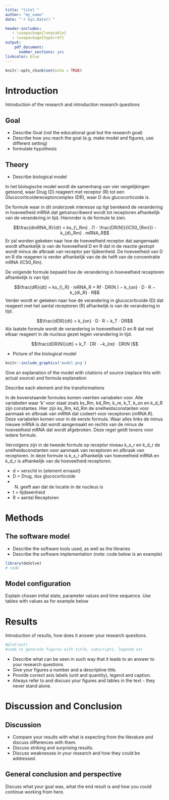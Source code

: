 ```yaml
---
title: "titel "
author: "my_name"
date: "`r Sys.Date()`"

header-includes:
   - \usepackage{longtable}
   - \usepackage{hyperref}
output:
    pdf_document:
      number_sections: yes
linkcolor: blue
---
```



```r
knitr::opts_chunk$set(echo = TRUE)
```

# Introduction
Introduction of the research and introduction research questions

## Goal
  - Describe Goal (not the educational goal but the research goal)
  - Describe how you reach the goal (e.g. make model and figures, use different setting)
  - formulate hypothesis

## Theory

- Describe biological model

In het biologische model wordt de samenhang van vier vergelijkingen getoond, waar Drug (D) reageert
met receptor (R) tot een Glucocorticoidereceptorcomplex (DR), waar D dus glucocorticoide is.

De formule waar in dit onderzoek interesse op ligt berekend de verandering in
hoeveelheid mRNA dat getranscribeerd wordt tot receptoren afhankelijk van
de verandering in tijd. Hieronder is de formule te zien.

$$\frac{dmRNA_R}{dt} = ks_{\_Rm} . (1 - \frac{DR(N)}{IC50_{Rm}}) - k_{d\_Rm} . mRNA_R$$
Er zal worden gekeken naar hoe de hoeveelheid receptor dat aangemaakt wordt afhankelijk is van
de hoeveelheid D en R dat in de reactie gestopt wordt minus de afbraak van receptor per tijdeenheid. De hoeveelheid
van D en R die reageren is verder afhankelijk van de de helft van de concentratie mRNA (IC50_Rm).

De volgende formule bepaald hoe de verandering in hoeveelheid receptoren afhankelijk is van tijd.

$$\frac{dR}{dt} = ks_{\_R} · mRNA_R + Rf · DR(N ) − k_{on} · D · R − k_{d\_R} · R$$
Verder wordt er gekeken naar hoe de verandering in glucocorticoide (D) dat reageert met het  aantal receptoren (R)
afhankelijk is van de verandering in tijd.

$$\frac{dDR}{dt} = k_{on} · D · R − k_T · DR$$
Als laatste formule wordt de verandering in hoeveelheid D en R dat met elkaar reageert in de nucleus gezet tegen
verandering in tijd.

$$\frac{dDR(N)}{dt} = k_T · DR · −k_{re} · DR(N )$$


- Picture of the biological model

```r
knitr::include_graphics('model.png')
```

Give an explanation of the model with citations of source \cite{Soertaert10} (replace this with actual source)
and formula explanation

Describe each element and the transformations

In de bovenstaande formules komen veertien variabelen voor. Alle variabelen
waar 'k' voor staat zoals ks_Rm, kd_Rm, k_re, k_T, k_on en k_d_R zijn constantes. Hier
zijn ks_Rm, kd_Rm de snelheidsconstanten voor aanmaak en afbraak van mRNA dat codeert voor receptoren (mRNA.R). 
Deze variabelen komen voor in de eerste formule. Waar alles links de minus nieuwe mRNA is dat wordt aangemaakt
en rechts van de minus de hoeveelheid mRNA dat wordt afgebroken. Deze regel geldt tevens voor iedere formule.

Vervolgens zijn in de tweede formule op receptor niveau k_s_r en k_d_r de snelheidsconstanten voor aanmaak van receptoren
en afbraak van receptoren. In deze formule is k_s_r afhankelijk van hoeveelheid mRNA en k_d_r is afhankelijk van de hoeveelheid
receptoren.



 - d = verschil in {element ernaast}
 - D = Drug, dus glucocorticoide
 - (N) geeft aan dat de locatie in de nucleus is 
 - t = tijdseenheid
 - R = aantal Receptoren

# Methods

## The software model

- Describe the software tools used, as well as the libraries
- Describe the software implementation (note: code below is an example)
```r
library(deSolve)
# code
```

## Model configuration

Explain chosen initial state, parameter values and time sequence. Use tables with values as for example below
\begin{longtable}[l]{l|l|l}
\caption{Parameter Values} \\ \hline
\label{param_table}
$\textbf{Parameter}$             &$\textbf{Value}$& $\textbf{Unit}$              \\ \hline
\endhead
$a$       & 0.08  & $hour^{-1}$         \\ \hline
$b$       & 0.06  & $hour^{-1}$         \\ \hline
$c$       & 0.06  & $hour^{-1}$         \\ \hline
\end{longtable}


# Results
Introduction of results, how does it answer your research questions.
```r
#plot(out)
#code to generate figures with title, subscripts, legenda etc
```

- Describe what can be seen in such way that it leads to an answer to your research questions
- Give your figures a number and a descriptive title.
- Provide correct axis labels (unit and quantity), legend and caption.
- Always refer to and discuss your figures and tables in the text - they never stand alone.


# Discussion and Conclusion
## Discussion
- Compare your results with what is expecting from the literature and discuss differences with them.
- Discuss striking and surprising results.
- Discuss weaknesses in your research and how they could be addressed.

## General conclusion and perspective
Discuss what your goal was, what the end result is and how you could continue working from here.


\begin{thebibliography}{9}

\bibitem{Soertaert10}
Soetaert, K., Petzoldt, T., and Woodrow Setzer, R.: \textit{Solving differential equations in R: package deSolve}, J. Stat. Softw., 33, 1-25, 2010.

\end{thebibliography}
